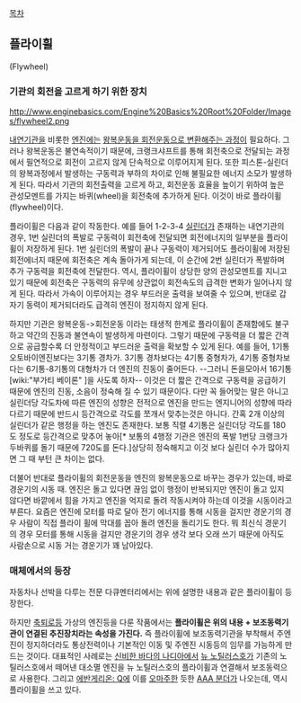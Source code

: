 [[목차]]

== 플라이휠 ==
(Flywheel)

=== 기관의 회전을 고르게 하기 위한 장치 ===
http://www.enginebasics.com/Engine%20Basics%20Root%20Folder/Images/flywheel2.png

[[내연기관]]을 비롯한 [[엔진]]에는 [[크랭크|왕복운동을 회전운동으로 변환해주는 과정]]이 필요하다. 그러나 왕복운동은 불연속적이기 때문에, 크랭크샤프트를 통해 회전축으로 전달되는 과정에서 필연적으로 회전이 고르지 않게 단속적으로 이루어지게 된다. 또한 피스톤-실린더의 왕복과정에서 발생하는 구동력과 부하의 차이로 인해 불필요한 에너지 소모가 발생하게 된다. 따라서 기관의 회전출력을 고르게 하고, 회전운동 효율을 높이기 위하여 높은 관성모멘트를 가지는 바퀴(wheel)을 회전축에 추가하게 된다. 이것이 바로 플라이휠(flywheel)이다. 

플라이휠은 다음과 같이 작동한다. 예를 들어 1-2-3-4 [[실린더]]가 존재하는 내연기관의 경우, 1번 실린더의 폭발로 구동력이 회전축에 전달되면 회전에너지의 일부분을 플라이휠이 저장하게 된다. 1번 실린더의 폭발이 끝나 구동력이 제거되어도 플라이휠에 저장된 회전에너지 때문에 회전축은 계속 돌아가게 되는데, 이 순간에 2번 실린더가 폭발하며 추가 구동력을 회전축에 전달한다. 역시, 플라이휠이 상당한 양의 관성모멘트를 지니고 있기 때문에 회전축은 구동력의 유무에 상관없이 회전속도의 급격한 변화가 일어나지 않게 된다. 따라서 가속이 이루어지는 경우 부드러운 출력을 보여줄 수 있으며, 반대로 갑자기 동력이 제거되더라도 급격히 엔진이 정지하지 않게 된다.

하지만 기관은 왕복운동->회전운동 이라는 태생적 한계로 플라이휠이 존재함에도 불구하고 약간의 진동과 불연속이 발생하게 마련이다. 그렇기 때문에 구동력을 더 짧은 간격으로 공급할수록 더 안정적이고 부드러운 출력을 확보할 수 있게 된다. 예를 들어, 1기통 오토바이엔진보다는 3기통 경차가. 3기통 경차보다는 4기통 중형차가, 4기통 중형차보다는 6기통-8기통의 대형차가 더 엔진의 진동이 줄어든다. --그러니 돈을모아서 16기통 [wiki:"부가티 베이론" ]을 사도록 하자-- 이것은 더 짧은 간격으로 구동력을 공급하기 때문에 엔진의 진동, 소음이 정숙해 질 수 있기 때문이다. 다만 꼭 들어맞는 말은 아니고 실린더당 각도차에 따른 엔진의 성향은 전적으로 엔진을 만드는 엔지니어의 성향에 따라 다르기 때문에 반드시 등간격으로 각도를 쪼개서 맞추는것은 아니다. 간혹 2개 이상의 실린더가 같은 행정을 하는 엔진도 존재한다. 보통 직렬 4기통은 실린더당 각도를 180도 정도로 등간격으로 맞추어 놓아[* 보통의 4행정 기관은 엔진의 폭발 1번당 크랭크가 두바퀴를 돌기 때문에 720도를 돈다.]상당히 정숙해지고 이것 보다 실린더 수가 많아지면 그 때 부턴 큰 차이는 없다. 

더불어 반대로 플라이휠의 회전운동을 엔진의 왕복운동으로 바꾸는 경우가 있는데, 바로 경운기의 시동 때. 엔진은 돌고 있다면 끊임 없이 행정이 반복되지만 엔진이 돌고 있지 않다면 바깥에서 힘을 가지고 엔진을 억지로 돌려 작동시켜야 하는데 이것을 시동이라고 부른다. 요즘은 엔진에 모터를 따로 달아 전기 에너지를 통해 시동을 걸지만 경운기의 경우 사람이 직접 플라이 휠에 막대를 꼽아 돌려 엔진을 돌리기도 한다. 뭐 최신식 경운기의 경우 모터를 통해 시동을 걸지만 경운기의 경우 생각 보다 오래 쓰기 때문에 아직도 사람손으로 시동 거는 경운기가 꽤 남아있다.

=== 매체에서의 등장 ===
자동차나 선박을 다루는 전문 다큐멘터리에서는 위에 설명한 내용과 같은 플라이휠이 등장한다.

하지만 [[축퇴로]]등 가상의 엔진등을 다룬 작품에서는 '''플라이휠은 위의 내용 + 보조동력기관이 연결된 추진장치라는 속성을 가진다.''' 즉 플라이휠에 보조동력기관을 부착해서 주엔진이 정지하더라도 통상전력이나 기본적인 이동 및 주엔진 시동등의 임무를 가능하게 만드는 것이다. 대표적인 사례로는 [[신비한 바다의 나디아]]에서 [[뉴 노틸러스호]]가 기존의 노틸러스호에서 떼어낸 대소멸 엔진을 뉴 노틸러스호의 플라이휠과 연결해서 보조동력으로 사용한다. 그리고 [[에반게리온: Q]]에 이를 [[오마주]]한 듯한 [[AAA 분더]]가 나오는데, 역시 플라이휠을 쓰고 있다.

